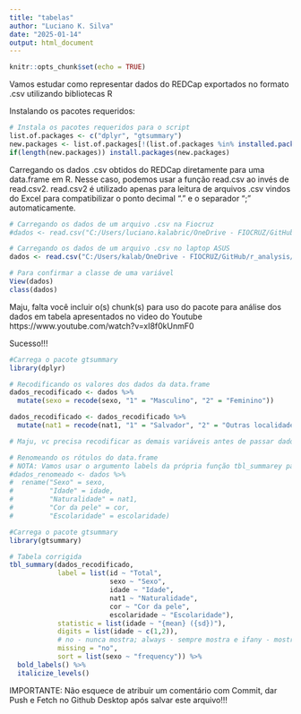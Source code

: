 ```yaml
---
title: "tabelas"
author: "Luciano K. Silva"
date: "2025-01-14"
output: html_document
---
```


```r
knitr::opts_chunk$set(echo = TRUE)
```

Vamos estudar como representar dados do REDCap exportados no formato .csv utilizando bibliotecas R

Instalando os pacotes requeridos:

```r
# Instala os pacotes requeridos para o script
list.of.packages <- c("dplyr", "gtsummary")
new.packages <- list.of.packages[!(list.of.packages %in% installed.packages()[,"Package"])]
if(length(new.packages)) install.packages(new.packages)
```

Carregando os dados .csv obtidos do REDCap diretamente para uma data.frame em R. Nesse caso, podemos usar a função read.csv ao invés de read.csv2. read.csv2 é utilizado apenas para leitura de arquivos .csv vindos do Excel para compatibilizar o ponto decimal "." e o separador ";" automaticamente.

```r
# Carregando os dados de um arquivo .csv na Fiocruz
#dados <- read.csv("C:/Users/luciano.kalabric/OneDrive - FIOCRUZ/GitHub/r_analysis/datasets/tabela1_MP.csv")

# Carregando os dados de um arquivo .csv no laptop ASUS
dados <- read.csv("C:/Users/kalab/OneDrive - FIOCRUZ/GitHub/r_analysis/datasets/tabela1_MP.csv")

# Para confirmar a classe de uma variável
View(dados)
class(dados)
```

Maju, falta você incluir o(s) chunk(s) para uso do pacote para análise dos dados em tabela apresentados no video do Youtube https://www.youtube.com/watch?v=xI8f0kUnmF0

Sucesso!!!

```r
#Carrega o pacote gtsummary
library(dplyr)

# Recodificando os valores dos dados da data.frame
dados_recodificado <- dados %>%
  mutate(sexo = recode(sexo, "1" = "Masculino", "2" = "Feminino"))

dados_recodificado <- dados_recodificado %>%
  mutate(nat1 = recode(nat1, "1" = "Salvador", "2" = "Outras localidades"))

# Maju, vc precisa recodificar as demais variáveis antes de passar dados_recodificado para a função tbl_summary

# Renomeando os rótulos do data.frame
# NOTA: Vamos usar o argumento labels da própria função tbl_summarey para fazer esta etapa
#dados_renomeado <- dados %>%
#  rename("Sexo" = sexo,
#         "Idade" = idade,
#         "Naturalidade" = nat1,
#         "Cor da pele" = cor,
#         "Escolaridade" = escolaridade)


```


```r
#Carrega o pacote gtsummary
library(gtsummary)

# Tabela corrigida
tbl_summary(dados_recodificado,
            label = list(id ~ "Total",
                         sexo ~ "Sexo",
                         idade ~ "Idade",
                         nat1 ~ "Naturalidade",
                         cor ~ "Cor da pele",
                         escolaridade ~ "Escolaridade"),
            statistic = list(idade ~ "{mean} ({sd})"),
            digits = list(idade ~ c(1,2)),
            # no - nunca mostra; always - sempre mostra e ifany - mostra se tiver
            missing = "no",
            sort = list(sexo ~ "frequency")) %>%
  bold_labels() %>%
  italicize_levels()

```

IMPORTANTE: Não esquece de atribuir um comentário com Commit, dar Push e Fetch no Github Desktop após salvar este arquivo!!!

